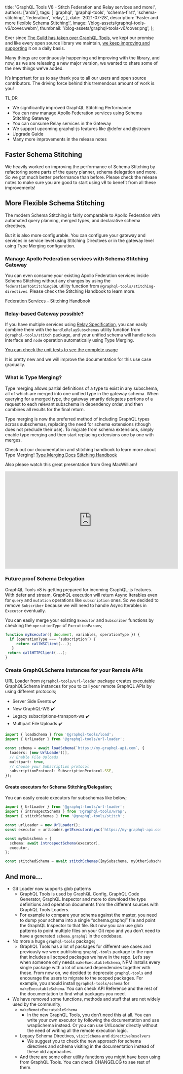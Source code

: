 
  title: 'GraphQL Tools V8 - Stitch Federation and Relay services and more!',
  authors: ['arda'],
  tags: [
    'graphql',
    'graphql-tools',
    'schema-first',
    'schema-stitching',
    'federation',
    'relay',
  ],
  date: '2021-07-28',
  description: 'Faster and more flexible Schema Stitching!',
  image: '/blog-assets/graphql-tools-v6/cover.webm',
  thumbnail: '/blog-assets/graphql-tools-v6/cover.png',
};


Ever since [The Guild has taken over GraphQL Tools](https://the-guild.dev/blog/graphql-tools-v6), we kept our promise and like every open source library we maintain, [we keep improving and supporting](https://the-guild.dev/blog/tag/graphql-tools) it on a daily basis.

Many things are continuously happening and improving with the library, and now, as we are releasing a new major version, we wanted to share some of the new things we’ve added.

It’s important for us to say thank you to all our users and open source contributors. The driving force behind this tremendous amount of work is you!

TL;DR

- We significantly improved GraphQL Stitching Performance
- You can now manage Apollo Federation services using Schema Stitching Gateway
- You can consume Relay services in the Gateway
- We support upcoming graphql-js features like @defer and @stream
- Upgrade Guide
- Many more improvements in the release notes

## Faster Schema Stitching

We heavily worked on improving the performance of Schema Stitching by refactoring some parts of the query planner, schema delegation and more. So we got much better performance than before. Please check the release notes to make sure you are good to start using v8 to benefit from all these improvements!

## More Flexible Schema Stitching

The modern Schema Stitching is fairly comparable to Apollo Federation with automated query planning, merged types, and declarative schema directives.

But it is also more configurable.
You can configure your gateway and services in service level using Stitching Directives or in the gateway level using Type Merging configuration.

### Manage Apollo Federation services with Schema Stitching Gateway

You can even consume your existing Apollo Federation services inside Schema Stitching without any changes by using the `federationToStitchingSDL` utility function from `@graphql-tools/stitching-directives`. Please check the Stitching Handbook to learn more.

[Federation Services - Stitching Handbook](https://github.com/gmac/schema-stitching-handbook/tree/master/federation-services)

### Relay-based Gateway possible?

If you have multiple services using [Relay Specification](https://relay.dev/docs/guides/graphql-server-specification/#schema), you can easily combine them with the `handleRelaySubschemas` utility function from `@graphql-tools/stitch` package, and your unified schema will handle `Node` interface and `node` operation automatically using Type Merging.

[You can check the unit tests to see the complete usage](https://github.com/ardatan/graphql-tools/blob/master/packages/stitch/tests/relay.spec.ts)

It is pretty new and we will improve the documentation for this use case gradually.

### What is Type Merging?

Type merging allows partial definitions of a type to exist in any subschema, all of which are merged into one unified type in the gateway schema. When querying for a merged type, the gateway smartly delegates portions of a request to each relevant subschema in dependency order, and then combines all results for the final return.

Type merging is now the preferred method of including GraphQL types across subschemas, replacing the need for schema extensions (though does not preclude their use). To migrate from schema extensions, simply enable type merging and then start replacing extensions one by one with merges.

Check out our documentation and stitching handbook to learn more about Type Merging!
[Type Merging Docs](https://www.graphql-tools.com/docs/stitch-type-merging)
[Stitching Handbook](https://github.com/gmac/schema-stitching-handbook)

Also please watch this great presentation from Greg MacWilliam!

<iframe
  width="560"
  height="315"
  src="https://www.youtube.com/embed/hOdGL3DepDM"
  title="YouTube video player"
  frameborder="0"
  allow="accelerometer; autoplay; clipboard-write; encrypted-media; gyroscope; picture-in-picture"
  allowfullscreen
></iframe>

### Future proof Schema Delegation

GraphQL Tools v8 is getting prepared for incoming GraphQL-js features. With defer and stream, GraphQL execution will return Async Iterables even for `query` and `mutation` operations like `subscription` ones. So we decided to remove `Subscriber` because we will need to handle Async Iterables in `Executor` eventually.

You can easily merge your existing `Executor` and `Subscriber` functions by checking the `operationType` of `ExecutionParams`;

```ts
function myExecutor({ document, variables, operationType }) {
  if (operationType === ‘subscription’) {
     return callWSClient(...);
   }
 return callHTTPClient(...);
}
```

### Create GraphQLSchema instances for your Remote APIs

URL Loader from `@graphql-tools/url-loader` package creates executable GraphQLSchema instances for you to call your remote GraphQL APIs by using different protocols;

- Server Side Events ✔️
- New GraphQL-WS ✔️
- Legacy subscriptions-transport-ws ✔️
- Multipart File Uploads ✔️

```ts
import { loadSchema } from '@graphql-tools/load';
import { UrlLoader } from '@graphql-tools/url-loader';

const schema = await loadSchema(`https://my-graphql-api.com`, {
  loaders: [new UrlLoader()],
  // Enable File Uploads
  multipart: true,
  // Choose your Subscription protocol
  subscriptionProtocol: SubscriptionProtocol.SSE,
});
```

#### Create executors for Schema Stitching/Delegation;

You can easily create executors for subschemas like below;

```ts
import { UrlLoader } from '@graphql-tools/url-loader';
import { introspectSchema } from '@graphql-tools/wrap';
import { stitchSchemas } from '@graphql-tools/stitch';

const urlLoader = new UrlLoader();
const executor = urlLoader.getExecutorAsync(`https://my-graphql-api.com`, {});

const mySubschema = {
  schema: await introspectSchema(executor),
  executor,
};

const stitchedSchema = await stitchSchemas([mySubschema, myOtherSubschema]);
```

## And more...

- Git Loader now supports glob patterns
  - GraphQL Tools is used by GraphQL Config, GraphQL Code Generator, GraphQL Inspector and more to download the type definitions and operation documents from the different sources with GraphQL Tools Loaders.
  - For example to compare your schema against the master, you need to dump your schema into a single “schema.graphql” file and point the GraphQL Inspector to that file. But now you can use glob patterns to point multiple files on your Git repo and you don’t need to have a generated `schema.graphql` in the codebase.
- No more a huge `graphql-tools` package;
  - GraphQL Tools has a lot of packages for different use cases and previously we were publishing `graphql-tools` package to the npm that includes all scoped packages we have in the repo. Let’s say when someone only needs `makeExecutableSchema`, NPM installs every single package with a lot of unused dependencies together with those. From now on, we decided to deprecate `graphql-tools` and encourage the users to migrate to the scoped packages. For example, you should install `@graphql-tools/schema` for `makeExecutableSchema`. You can check API Reference and the rest of the documentation to find what packages you need.
- We have removed some functions, methods and stuff that are not widely used by the community;
  - `makeRemoteExecutableSchema`
    - In the new GraphQL Tools, you don’t need this at all. You can write your own executor by following the documentation and use wrapSchema instead. Or you can use UrlLoader directly without the need of writing all the remote execution logic.
  - Legacy Schema Directives, `visitSchema` and `directiveResolvers`
    - We suggest you to check the new approach for schema directives and schema visiting in the documentation instead of these old approaches.
  - And there are some other utility functions you might have been using from GraphQL Tools. You can check CHANGELOG to see rest of them.

